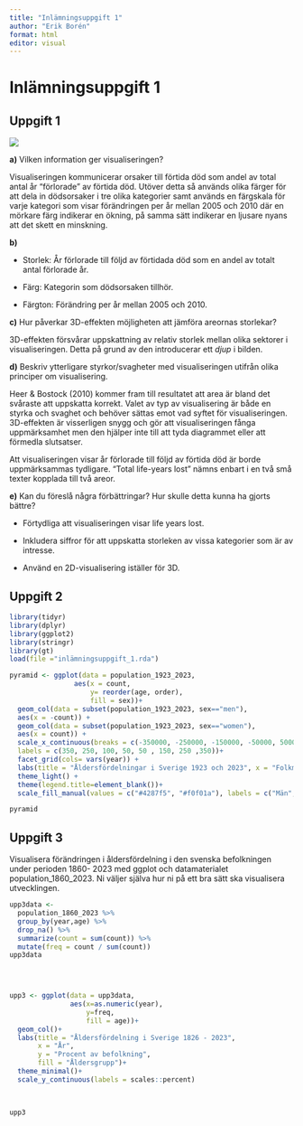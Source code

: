 ```yaml
---
title: "Inlämningsuppgift 1"
author: "Erik Borén"
format: html
editor: visual
---
```


# Inlämningsuppgift 1 

## Uppgift 1

![](Skärmbild 2025-02-03 112829.png)

**a)** Vilken information ger visualiseringen?

Visualiseringen kommunicerar orsaker till förtida död som andel av total antal år "förlorade" av förtida död. Utöver detta så används olika färger för att dela in dödsorsaker i tre olika kategorier samt används en färgskala för varje kategori som visar förändringen per år mellan 2005 och 2010 där en mörkare färg indikerar en ökning, på samma sätt indikerar en ljusare nyans att det skett en minskning.

**b)**

-   Storlek: År förlorade till följd av förtidada död som en andel av totalt antal förlorade år.

-   Färg: Kategorin som dödsorsaken tillhör.

-   Färgton: Förändring per år mellan 2005 och 2010.

**c)** Hur påverkar 3D-effekten möjligheten att jämföra areornas storlekar?

3D-effekten försvårar uppskattning av relativ storlek mellan olika sektorer i visualiseringen. Detta på grund av den introducerar ett *djup* i bilden.

**d)** Beskriv ytterligare styrkor/svagheter med visualiseringen utifrån olika principer om visualisering.

Heer & Bostock (2010) kommer fram till resultatet att area är bland det svåraste att uppskatta korrekt. Valet av typ av visualisering är både en styrka och svaghet och behöver sättas emot vad syftet för visualiseringen. 3D-effekten är visserligen snygg och gör att visualiseringen fånga uppmärksamhet men den hjälper inte till att tyda diagrammet eller att förmedla slutsatser.

Att visualiseringen visar år förlorade till följd av förtida död är borde uppmärksammas tydligare. "Total life-years lost" nämns enbart i en två små texter kopplada till två areor.

**e)** Kan du föreslå några förbättringar? Hur skulle detta kunna ha gjorts bättre?

-   Förtydliga att visualiseringen visar life years lost.

-   Inkludera siffror för att uppskatta storleken av vissa kategorier som är av intresse.

-   Använd en 2D-visualisering iställer för 3D.

## Uppgift 2

```r
library(tidyr)
library(dplyr)
library(ggplot2)
library(stringr)
library(gt)
load(file ="inlämningsuppgift_1.rda")

```

```r
pyramid <- ggplot(data = population_1923_2023,
                aes(x = count,
                    y= reorder(age, order),
                    fill = sex))+
  geom_col(data = subset(population_1923_2023, sex=="men"),
  aes(x = -count)) +
  geom_col(data = subset(population_1923_2023, sex=="women"),
  aes(x = count)) +
  scale_x_continuous(breaks = c(-350000, -250000, -150000, -50000, 50000, 150000, 250000, 350000),
  labels = c(350, 250, 100, 50, 50 , 150, 250 ,350))+
  facet_grid(cols= vars(year)) + 
  labs(title = "Åldersfördelningar i Sverige 1923 och 2023", x = "Folkmängd i tusentals individer", y = "Åldersgrupp", color = NULL ) + 
  theme_light() + 
  theme(legend.title=element_blank())+
  scale_fill_manual(values = c("#4287f5", "#f0f01a"), labels = c("Män", "Kvinnor"))

pyramid
```

## Uppgift 3

Visualisera förändringen i åldersfördelning i den svenska befolkningen under perioden 1860-
2023 med ggplot och datamaterialet population_1860_2023. Ni väljer själva hur ni på ett
bra sätt ska visualisera utvecklingen.

```r
upp3data <-
  population_1860_2023 %>%
  group_by(year,age) %>%
  drop_na() %>%
  summarize(count = sum(count)) %>%
  mutate(freq = count / sum(count))
upp3data


  
```

```r
upp3 <- ggplot(data = upp3data,
               aes(x=as.numeric(year),
                   y=freq,
                   fill = age))+
  geom_col()+
  labs(title = "Åldersfördelning i Sverige 1826 - 2023",
       x = "År",
       y = "Procent av befolkning",
       fill = "Åldersgrupp")+
  theme_minimal()+
  scale_y_continuous(labels = scales::percent)

      

upp3
```
